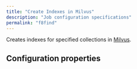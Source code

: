 ```yaml
---
title: "Create Indexes in Milvus"
description: "Job configuration specifications"
permalink: "f8find"
---
```


Creates indexes for specified collections in [Milvus](/fusion/5.9/8821/milvus).

## Configuration properties


<SchemaParamFields schema={schema}/>